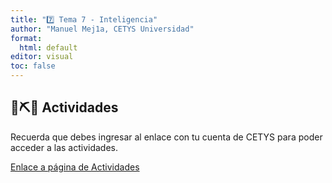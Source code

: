 ```yaml
---
title: "7️⃣ Tema 7 - Inteligencia"
author: "Manuel Mej1a, CETYS Universidad"
format: 
  html: default
editor: visual
toc: false
---
```


## 🔨⛏️🔩 Actividades

::: callout-note
Recuerda que debes ingresar al enlace con tu cuenta de CETYS para poder acceder a las actividades.

:::

[Enlace a página de Actividades](https://docs.google.com/document/d/1jM3DhR664E2QBEEKbLRTcB5k3rR18aM-OqjkP7RZG0c/edit?usp=sharing)

